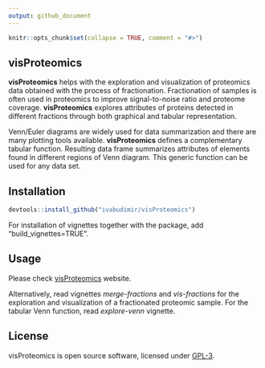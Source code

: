 ```yaml
---
output: github_document
---
```


<!-- README.md is generated from README.Rmd -->

```r
knitr::opts_chunk$set(collapse = TRUE, comment = "#>")
```

## visProteomics

**visProteomics** helps with the exploration and visualization of proteomics data obtained with the process of fractionation. Fractionation of samples is often used in proteomics to improve signal-to-noise ratio and proteome coverage. **visProteomics** explores attributes of proteins detected in different fractions through both graphical and tabular representation.

Venn/Euler diagrams are widely used for data summarization and there are many plotting tools available. **visProteomics** defines a complementary tabular function. Resulting data frame summarizes attributes of elements found in different regions of Venn diagram. This generic function can be used for any data set.


## Installation

```r
devtools::install_github("ivabudimir/visProteomics")
```

For installation of vignettes together with the package, add "build_vignettes=TRUE".

## Usage

Please check [visProteomics](https://ivabudimir.github.io/visProteomics/) website.

Alternatively, read vignettes *merge-fractions* and *vis-fractions* for the exploration and visualization of a fractionated proteomic sample. For the tabular Venn function, read *explore-venn* vignette.

## License

visProteomics is open source software, licensed under 
[GPL-3](https://github.com/ivabudimir/visProteomics/blob/master/LICENSE).
